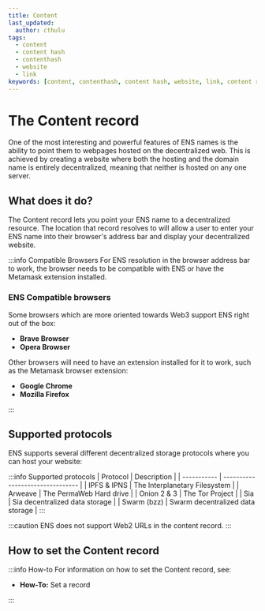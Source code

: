 ```yaml
---
title: Content
last_updated:
  author: cthulu
tags:
  - content
  - content hash
  - contenthash
  - website
  - link
keywords: [content, contenthash, content hash, website, link, content record]
---
```


# The Content record
One of the most interesting and powerful features of ENS names is the ability to point them to webpages hosted on the decentralized web. This is achieved by creating a website where both the hosting and the domain name is entirely decentralized, meaning that neither is hosted on any one server.

## What does it do?
The Content record lets you point your ENS name to a decentralized resource. The location that record resolves to will allow a user to enter your ENS name into their browser's address bar and display your decentralized website.

:::info Compatible Browsers
For ENS resolution in the browser address bar to work, the browser needs to be compatible with ENS or have the Metamask extension installed.

### ENS Compatible browsers
Some browsers which are more oriented towards Web3 support ENS right out of the box:
 - <Link to="https://brave.com"><b>Brave Browser</b></Link>
 - <Link to="https://www.opera.com"><b>Opera Browser</b></Link>
 
Other browsers will need to have an extension installed for it to work, such as the Metamask browser extension:
 - <Link to="https://www.google.com/chrome"><b>Google Chrome</b></Link>
 - <Link to="https://www.mozilla.org"><b>Mozilla Firefox</b></Link>
:::

## Supported protocols
ENS supports several different decentralized storage protocols where you can host your website:

:::info Supported protocols
| Protocol    | Description                      |
| ----------- | -------------------------------- |
| IPFS & IPNS | The Interplanetary Filesystem    |
| Arweave     | The PermaWeb Hard drive          |
| Onion 2 & 3 | The Tor Project                  |
| Sia         | Sia decentralized data storage   |
| Swarm (bzz) | Swarm decentralized data storage |
:::

:::caution
ENS does not support Web2 URLs in the content record.
:::

## How to set the Content record
:::info How-to
For information on how to set the Content record, see:
 - <Link to="/docs/howto/set-record"><b>How-To:</b> Set a record</Link>
:::
